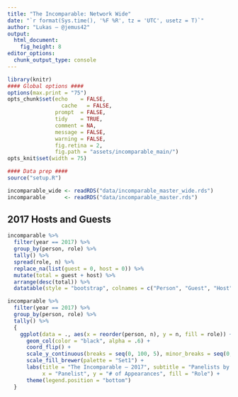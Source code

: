 ```yaml
---
title: "The Incomparable: Network Wide"
date: "`r format(Sys.time(), '%F %R', tz = 'UTC', usetz = T)`"
author: "Lukas — @jemus42"
output: 
  html_document:
    fig_height: 8
editor_options: 
  chunk_output_type: console
---
```


```r
library(knitr)
#### Global options ####
options(max.print = "75")
opts_chunk$set(echo    = FALSE,
	             cache   = FALSE,
               prompt  = FALSE,
               tidy    = TRUE,
               comment = NA,
               message = FALSE,
               warning = FALSE,
               fig.retina = 2,
               fig.path = "assets/incomparable_main/")
opts_knit$set(width = 75)

#### Data prep ####
source("setup.R")

incomparable_wide <- readRDS("data/incomparable_master_wide.rds")
incomparable      <- readRDS("data/incomparable_master.rds")
```

## 2017 Hosts and Guests

```r
incomparable %>% 
  filter(year == 2017) %>%
  group_by(person, role) %>%
  tally() %>%
  spread(role, n) %>% 
  replace_na(list(guest = 0, host = 0)) %>%
  mutate(total = guest + host) %>%
  arrange(desc(total)) %>%
  datatable(style = "bootstrap", colnames = c("Person", "Guest", "Host", "Total Appearances"))

incomparable %>% 
  filter(year == 2017) %>%
  group_by(person, role) %>%
  tally() %>%
  {
    ggplot(data = ., aes(x = reorder(person, n), y = n, fill = role)) +
      geom_col(color = "black", alpha = .6) +
      coord_flip() +
      scale_y_continuous(breaks = seq(0, 100, 5), minor_breaks = seq(0, 100, 1)) +
      scale_fill_brewer(palette = "Set1") +
      labs(title = "The Incomparable — 2017", subtitle = "Panelists by # of Appearances",
           x = "Panelist", y = "# of Appearances", fill = "Role") +
      theme(legend.position = "bottom")
  }
```
